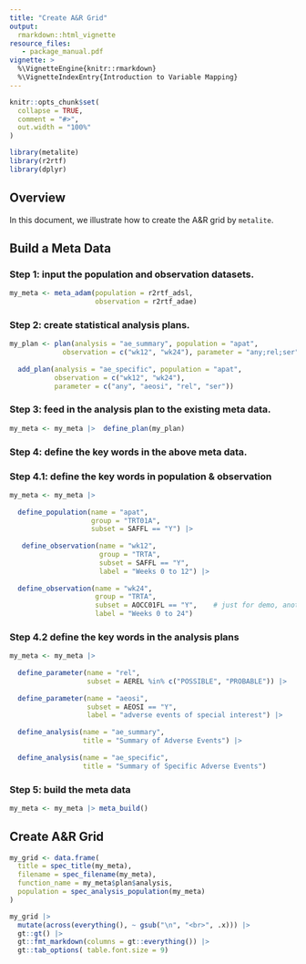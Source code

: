 ```yaml
---
title: "Create A&R Grid"
output:
  rmarkdown::html_vignette
resource_files:
   - package_manual.pdf
vignette: >
  %\VignetteEngine{knitr::rmarkdown}
  %\VignetteIndexEntry{Introduction to Variable Mapping}
---
```


```r
knitr::opts_chunk$set(
  collapse = TRUE,
  comment = "#>",
  out.width = "100%"
)
```

```r
library(metalite)
library(r2rtf)
library(dplyr)
```

## Overview

In this document, we illustrate how to create the A&R grid by `metalite`.

## Build a Meta Data

### Step 1: input the population and observation datasets.
```r
my_meta <- meta_adam(population = r2rtf_adsl,
                     observation = r2rtf_adae)
```


### Step 2: create statistical analysis plans.

```r
my_plan <- plan(analysis = "ae_summary", population = "apat", 
             observation = c("wk12", "wk24"), parameter = "any;rel;ser") |>
  
  add_plan(analysis = "ae_specific", population = "apat", 
           observation = c("wk12", "wk24"), 
           parameter = c("any", "aeosi", "rel", "ser"))
```

### Step 3: feed in the analysis plan to the existing meta data.
```r
my_meta <- my_meta |>  define_plan(my_plan)
```

### Step 4: define the key words in the above meta data.

### Step 4.1: define the key words in population \& observation
```r
my_meta <- my_meta |> 
  
  define_population(name = "apat", 
                    group = "TRT01A",  
                    subset = SAFFL == "Y") |>
  
   define_observation(name = "wk12",
                      group = "TRTA", 
                      subset = SAFFL == "Y", 
                      label = "Weeks 0 to 12") |>
  
  define_observation(name = "wk24",
                     group = "TRTA", 
                     subset = AOCC01FL == "Y",    # just for demo, another flag shall be used.  
                     label = "Weeks 0 to 24")
```

### Step 4.2 define the key words in the analysis plans
```r
my_meta <- my_meta |>  
  
  define_parameter(name = "rel", 
                   subset = AEREL %in% c("POSSIBLE", "PROBABLE")) |>
  
  define_parameter(name = "aeosi", 
                   subset = AEOSI == "Y", 
                   label = "adverse events of special interest") |> 
  
  define_analysis(name = "ae_summary", 
                  title = "Summary of Adverse Events") |>
  
  define_analysis(name = "ae_specific",
                  title = "Summary of Specific Adverse Events")
```

### Step 5: build the meta data
```r
my_meta <- my_meta |> meta_build()
```

## Create A\&R Grid
```r
my_grid <- data.frame(
  title = spec_title(my_meta), 
  filename = spec_filename(my_meta), 
  function_name = my_meta$plan$analysis,
  population = spec_analysis_population(my_meta)
)
```

```r
my_grid |>
  mutate(across(everything(), ~ gsub("\n", "<br>", .x))) |>
  gt::gt() |>
  gt::fmt_markdown(columns = gt::everything()) |>
  gt::tab_options( table.font.size = 9)
```

